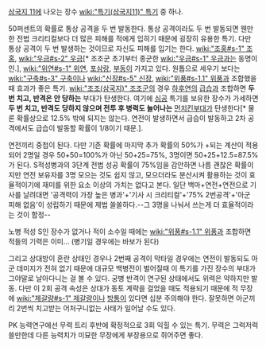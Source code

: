[[삼국지 11]]에 나오는 장수 [[wiki:"특기(삼국지11)" 특기]] 중 하나.

50퍼센트의 확률로 통상 공격을 두 번 발동한다. 통상 공격이라도 두 번 발동되면 웬만한 전법 크리티컬보다 더 많은 피해를 적에게 입히기 때문에 굉장히 유용한 특기. 다만 통상 공격이 두 번 발생하는 것이므로 자신도 피해를 입기는 한다. [[wiki:"조홍#s-1" 조홍]], [[wiki:"우금#s-2" 우금]][* 조조군 초기부터 종군한 [[wiki:"우금#s-1" 우금]]과는 동명이인.], [[wiki:"위연#s-1" 위연]], [[포삼랑]], [[부동]]이 가지고 있다. 원톱으로 세우기 보다는 [[wiki:"구축#s-3" 구축]]이나 [[wiki:"신장#s-5" 신장]], [[wiki:"위풍#s-1.1" 위풍]]과 조합했을 때 효과가 좋은 특기. [[wiki:"조조(삼국지)" 조조]]군의 경우 [[하후연]]의 [[급습]]과 조합하면 '''두 번 치고, 반격은 안 당하는''' 부대가 탄생한다. 여기에 [[심공]] 특기를 보유한 장수가 가세하면 '''두 번 치고, 반격도 당하지 않으며 전투 후 병력도 늘어나는''' [[먼치킨]]부대가 탄생한다[* 물론 확률상으로 12.5% 밖에 되지는 않는다. 연전이 발생하면서 급습이 발동하고 2차 공격에서도 급습이 발동할 확률이 1/8이기 때문.].

연전끼리 중첩이 된다. 다만 기존 확률에 마지막 추가 확률의 50%가 +되는 계산이 적용되어 2명일 경우 50+50=100%가 아닌 50+25=75%, 3명이면 50+25+12.5=87.5%가 된다. S적성병과의 3단계 전법 성공 확률이 75%임을 감안하면 나름 괜찮은 확률이지만 연전 보유자를 3명 모으는 것도 쉽지 않고, 모으더라도 분산시켜 활용하는 것이 효율적이기에 재미를 위한 요소 이상의 가치는 없다고 본다. 일단 백마+연전+연전으로 기사를 날려대면 '공격력이 가장 높은 병과'+'기사 시 크리티컬'+'75% 2번공격'+'아군 피해 없음'이 성립하기 때문에 제법 쏠쏠하다.--그 3명을 나눠서 쓰는게 더 효율적이라는 것이 함정--

노병 적성 S인 장수가 없거나 적이 소수일 때에는 [[wiki:"위풍#s-1.1" 위풍]]과 조합하면 적들의 기력은 이미... (병기일 경우에는 바보가 된다)

그리고 상대방이 혼란 상태인 경우나 2번째 공격이 막타일 경우에는 연전이 발동되도 아군 데미지가 전혀 없기 때문에 대규모 백병전이 벌어질때 이 특기를 가진 장수의 부대가 그야말로 날아다니는 걸 볼 수 있다. 궁병 반격이 연구된 상태에서도 위력은 약하지만 발동. 
다만 이 2회 공격 속성은 상대가 동토 계략을 걸었을 때도 적용되기 때문에 적 무장에 [[wiki:"제갈량#s-1" 제갈량]]이나 [[방통]]이 있다면 십분 주의해야 한다. 잘못하면 아군끼리 2번씩 치고받는 어처구니없는 사태가 일어날 수도 있다. 

PK 능력연구에선 무력 트리 후반에 확정적으로 3회 익힐 수 있는 특기. 무력은 그럭저럭 쓸만한데 다른 능력치가 미묘한 무장에게 부장용으로 쥐어주면 좋다.
